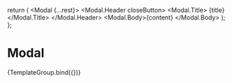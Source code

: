 

<Meta title="Components/Modal/Body" component={Modal} />

  return (
    <Modal {...rest}>
      <Modal.Header closeButton>
        <Modal.Title> {title} </Modal.Title>
      </Modal.Header>
      <Modal.Body>{content} </Modal.Body>
    </Modal>
  );
};

# Modal

<Canvas>
  <Story
    name="Body"
    args={{
      content: 'placeholder text',
      title: 'success',
      closeButton: false,
      show: true,
      animation: true,
      restoreFocus: true,
      keyboard: true,
      centered: true,
      className: 'lbx-modal',
    }}
  >
    {TemplateGroup.bind({})}
  </Story>
</Canvas>
